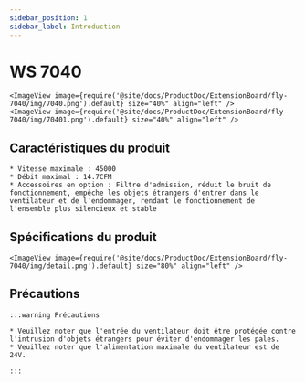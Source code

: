 ```yaml
---
sidebar_position: 1
sidebar_label: Introduction
---
```




# WS 7040

    <ImageView image={require('@site/docs/ProductDoc/ExtensionBoard/fly-7040/img/7040.png').default} size="40%" align="left" />
    <ImageView image={require('@site/docs/ProductDoc/ExtensionBoard/fly-7040/img/70401.png').default} size="40%" align="left" />


## Caractéristiques du produit

    * Vitesse maximale : 45000
    * Débit maximal : 14.7CFM
    * Accessoires en option : Filtre d'admission, réduit le bruit de fonctionnement, empêche les objets étrangers d'entrer dans le ventilateur et de l'endommager, rendant le fonctionnement de l'ensemble plus silencieux et stable

## Spécifications du produit

    <ImageView image={require('@site/docs/ProductDoc/ExtensionBoard/fly-7040/img/detail.png').default} size="80%" align="left" />

## Précautions

    :::warning Précautions

    * Veuillez noter que l'entrée du ventilateur doit être protégée contre l'intrusion d'objets étrangers pour éviter d'endommager les pales.
    * Veuillez noter que l'alimentation maximale du ventilateur est de 24V.

    :::


